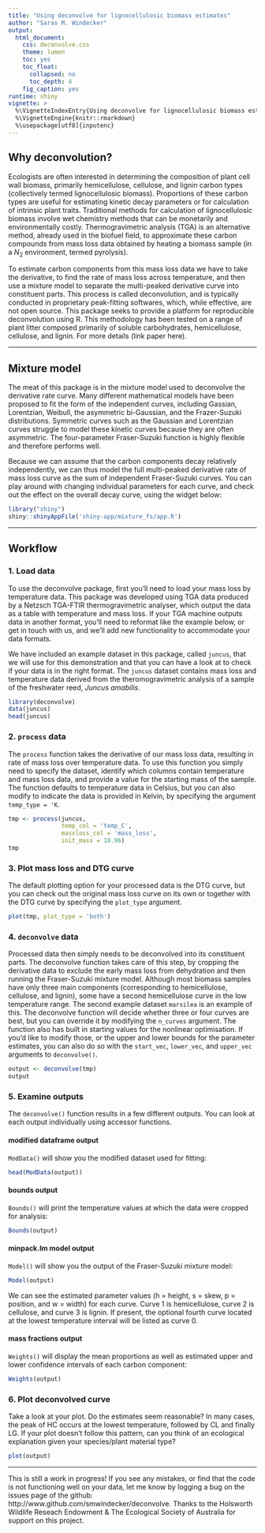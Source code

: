 ```yaml
---
title: "Using deconvolve for lignocellulosic biomass estimates"
author: "Saras M. Windecker"
output:
  html_document:
    css: deconvolve.css
    theme: lumen
    toc: yes
    toc_float:
      collapsed: no
      toc_depth: 4
    fig_caption: yes
runtime: shiny
vignette: >
  %\VignetteIndexEntry{Using deconvolve for lignocellulosic biomass estimates}
  %\VignetteEngine{knitr::rmarkdown}
  %\usepackage[utf8]{inputenc}
---
```


## Why deconvolution?

Ecologists are often interested in determining the composition of plant cell wall biomass, primarily hemicellulose, cellulose, and lignin carbon types (collectively termed lignocellulosic biomass). Proportions of these carbon types are useful for estimating kinetic decay parameters or for calculation of intrinsic plant traits. Traditional methods for calculation of lignocellulosic biomass involve wet chemistry methods that can be monetarily and environmentally costly. Thermogravimetric analysis (TGA) is an alternative method, already used in the biofuel field, to approximate these carbon compounds from mass loss data obtained by heating a biomass sample (in a $N_2$ environment, termed pyrolysis). 

To estimate carbon components from this mass loss data we have to take the derivative, to find the rate of mass loss across temperature, and then use a mixture model to separate the multi-peaked derivative curve into constituent parts. This process is called deconvolution, and is typically conducted in proprietary peak-fitting softwares, which, while effective, are not open source. This package seeks to provide a platform for reproducible deconvolution using R. This methodology has been tested on a range of plant litter composed primarily of soluble carbohydrates, hemicellulose, cellulose, and lignin. For more details (link paper here). 

<hr>

## Mixture model

The meat of this package is in the mixture model used to deconvolve the derivative rate curve. Many different mathematical models have been proposed to fit the form of the independent curves, including Gassian, Lorentzian, Weibull, the asymmetric bi-Gaussian, and the Frazer-Suzuki distributions. Symmetric curves such as the Gaussian and Lorentzian curves struggle to model these kinetic curves because they are often asymmetric. The four-parameter Fraser-Suzuki function is highly flexible and therefore performs well. 

\begin{equation}
\frac{d\alpha_i}{dT} = h_i\ exp\bigg\{-\frac{ln2}{s_i^2}\Big[ln\Big(1 + 2s_i \frac{T - p_i}{w_i}\Big)\Big]^2\bigg\}
\end{equation}

Because we can assume that the carbon components decay relatively independently, we can thus model the full multi-peaked derivative rate of mass loss curve as the sum of independent Fraser-Suzuki curves. You can play around with changing individual parameters for each curve, and check out the effect on the overall decay curve, using the widget below:

```r
library("shiny")
shiny::shinyAppFile('shiny-app/mixture_fs/app.R')
```

<hr>

## Workflow

### 1. Load data

To use the deconvolve package, first you'll need to load your mass loss by temperature data. This package was developed using TGA data produced by a Netzsch TGA-FTIR thermogravimetric analyser, which output the data as a table with temperature and mass loss. If your TGA machine outputs data in another format, you'll need to reformat like the example below, or get in touch with us, and we'll add new functionality to accommodate your data formats. 

We have included an example dataset in this package, called `juncus`, that we will use for this demonstration and that you can have a look at to check if your data is in the right format. The `juncus` dataset contains mass loss and temperature data derived from the theromogravimetric analysis of a sample of the freshwater reed, *Juncus amabilis*. 

``` r
library(deconvolve)
data(juncus)
head(juncus)
```

### 2. `process` data

The `process` function takes the derivative of our mass loss data, resulting in rate of mass loss over temperature data. To use this function you simply need to specify the dataset, identify which columns contain temperature and mass loss data, and provide a value for the starting mass of the sample. The function defaults to temperature data in Celsius, but you can also modify to indicate the data is provided in Kelvin, by specifying the argument `temp_type = 'K`. 

```r
tmp <- process(juncus, 
               temp_col = 'temp_C', 
               massloss_col = 'mass_loss', 
               init_mass = 18.96)
tmp
```

### 3. Plot mass loss and DTG curve

The default plotting option for your processed data is the DTG curve, but you can check out the original mass loss curve on its own or together with the DTG curve by specifying the `plot_type` argument. 

```r
plot(tmp, plot_type = 'both')
```

### 4. `deconvolve` data

Processed data then simply needs to be deconvolved into its constituent parts. The deconvolve function takes care of this step, by cropping the derivative data to exclude the early mass loss from dehydration and then running the Fraser-Suzuki mixture model. Although most biomass samples have only three main components (corresponding to hemicellulose, cellulose, and lignin), some have a second hemicellulose curve in the low temperature range. The second example dataset `marsilea` is an example of this. The deconvolve function will decide whether three or four curves are best, but you can override it by modifying the `n_curves` argument. The function also has built in starting values for the nonlinear optimisation. If you'd like to modify those, or the upper and lower bounds for the parameter estimates, you can also do so with the `start_vec`, `lower_vec`, and `upper_vec` arguments to `deconvolve()`. 

```r
output <- deconvolve(tmp)
output
```

### 5. Examine outputs
The `deconvolve()` function results in a few different outputs. You can look at each output individually using accessor functions.

#### modified dataframe output
`ModData()` will show you the modified dataset used for fitting:
```r
head(ModData(output))
```

#### bounds output
`Bounds()` will print the temperature values at which the data were cropped for analysis:
```r
Bounds(output)
```

#### minpack.lm model output
`Model()` will show you the output of the Fraser-Suzuki mixture model: 
```r
Model(output)
```
We can see the estimated parameter values (h = height, s = skew, p = position, and w = width) for each curve. Curve 1 is hemicellulose, curve 2 is cellulose, and curve 3 is lignin. If present, the optional fourth curve located at the lowest temperature interval will be listed as curve 0.

#### mass fractions output
`Weights()` will display the mean proportions as well as estimated upper and lower confidence intervals of each carbon component:
```r
Weights(output)
```

### 6. Plot deconvolved curve
Take a look at your plot. Do the estimates seem reasonable? In many cases, the peak of HC occurs at the lowest temperature, followed by CL and finally LG. If your plot doesn't follow this pattern, can you think of an ecological explanation given your species/plant material type?

```r
plot(output)
```

<hr>

This is still a work in progress! If you see any mistakes, or find that the code is not functioning well on your data, let me know by logging a bug on the issues page of the github: http://www.github.com/smwindecker/deconvolve. Thanks to the Holsworth Wildlife Reseach Endowment & The Ecological Society of Australia for support on this project. 

